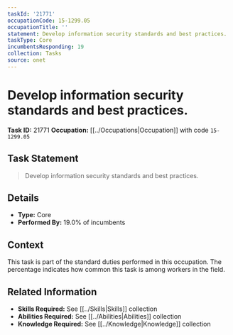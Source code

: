 ```yaml
---
taskId: '21771'
occupationCode: 15-1299.05
occupationTitle: ''
statement: Develop information security standards and best practices.
taskType: Core
incumbentsResponding: 19
collection: Tasks
source: onet
---
```

# Develop information security standards and best practices.

**Task ID:** 21771
**Occupation:** [[../Occupations|Occupation]] with code `15-1299.05`

## Task Statement

> Develop information security standards and best practices.

## Details

- **Type:** Core
- **Performed By:** 19.0% of incumbents

## Context

This task is part of the standard duties performed in this occupation. The percentage indicates how common this task is among workers in the field.

## Related Information

- **Skills Required:** See [[../Skills|Skills]] collection
- **Abilities Required:** See [[../Abilities|Abilities]] collection
- **Knowledge Required:** See [[../Knowledge|Knowledge]] collection
